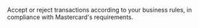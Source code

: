 Accept or reject transactions according to your business rules, in compliance with Mastercard's requirements.
